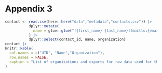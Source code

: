# Appendix 3 {.unnumbered #appendix3}

```r
contact <- read.csv(here::here("data","metadata","contacts.csv")) |>
           dplyr::mutate(
             name = glue::glue("[{first_name} {last_name}](mailto:{email})")
           ) |>
           dplyr::select(contact_id, name, organization)
contact |>
knitr::kable(
  col.names = c("UID", "Name","Organization"),
  row.names = FALSE,
  caption = "List of organizations and exports for raw data used for the cumulative effects assessment of global changes on the ecological communities of the Scotian Shelf."
) 
```
